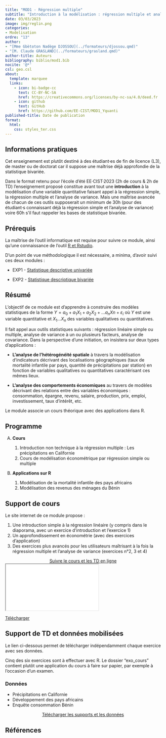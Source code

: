 ```yaml
---
title: "MOD1 - Régression multiple"
subtitle: "Introduction à la modélisation : régression multiple et analyse de variaance"
date: 03/03/2023
image: img/reglin.png
categories: 
- Modelisation
ordre: "13"
author: 
- "[Mme Gbètoton Nadège DJOSSOU](../formateurs/djossou.qmd)"
- "[M. Claude GRASLAND](../formateurs/grasland.qmd)"
author-title: Auteurs
bibliography: biblio/mod1.bib
nocite: '@*'
csl: geo.csl
about:
  template: marquee
  links:
    - icon: bi-badge-cc
      text: CC-BY-NC-SA
      href: https://creativecommons.org/licenses/by-nc-sa/4.0/deed.fr
    - icon: github
      text: GitHub
      href: https://github.com/EE-CIST/MOD1_Yquanti
published-title: Date de publication 
format:
  html: 
    css: styles_ter.css
---
```


## <i class="bi bi-info-circle"></i> Informations pratiques

Cet enseignement est plutôt destiné à des étudiant·es de fin de licence (L3), de master ou de doctorat car il suppose une maîtrise déjà approfondie de la statistique bivariée.

Dans le format retenu pour l'école d'été EE·CIST·2023 (2h de cours & 2h de TD) l'enseignement proposé constitue avant tout une **introduction** à la modélisation d'une variable quantitative faisant appel à la régression simple, la régression multiple et l'analyse de variance. Mais une maîtrise avancée de chacun de ces outils supposerait un minimum de 30h (pour des étudiant·s connaissant déjà la régression simple et l'analyse de variance) voire 60h s'il faut rappeler les bases de statistique bivariée.

## <i class="bi bi-ui-checks-grid"></i> Prérequis

La maîtrise de l'outil informatique est requise pour suivre ce module, ainsi qu'une connaissance de l'outil [R et Rstudio](out1_r.qmd).

D'un point de vue méthodologique il est nécessaire, a minima, d'avoir suivi ces deux modules :

-   EXP1 - [Statistique descriptive univariée](exp1_uni.qmd)

-   EXP2 - [Statistique descriptique bivariée](exp2_biv.qmd)

## <i class="bi bi-bookmark"></i> Résumé

L'objectif de ce module est d'apprendre à construire des modèles statistiques de la forme $Y = a_0 + a_1X_1 + a_2X_2 + … a_nXn + \varepsilon_i$ où $Y$ est une variable quantitative et $X_1 ...X_n$ des variables qualitatives ou quantitatives.

Il fait appel aux outils statistiques suivants : régression linéaire simple ou multiple, analyse de variance à un ou plusieurs facteurs, analyse de covariance. Dans la perspective d'une initiation, on insistera sur deux types d'applications :

-   **L'analyse de l'hétérogénéité spatiale** à travers la modélisation d'indicateurs décrivant des localisations géographiques (taux de mortalité infantile par pays, quantité de précipitations par station) en fonction de variables qualitatives ou quantitatives caractérisant ces mêmes lieux.

-   **L'analyse des comportements économiques** au travers de modèles décrivant des relations entre des variables économiques : consommation, épargne, revenu, salaire, production, prix, emploi, investissement, taux d'intérêt, etc.

Le module associe un cours théorique avec des applications dans R.

## <i class="bi bi-calendar-week"></i> Programme

A.  **Cours**

    1.  Introduction non technique à la régression multiple : Les précipitations en Californie
    2.  Cours de modélisation économétrique par régression simple ou multiple

B.  **Applications sur R**

    1.  Modélisation de la mortalité infantile des pays africains
    2.  Modélisation des revenus des ménages du Bénin

## <i class="bi bi-person-video3"></i> Support de cours

Le site internet de ce module propose :

1.  Une introduction simple à la régression linéaire (y compris dans le diaporama, avec un exercice d'introduction et l'exercice 1)
2.  Un approfondissement en économétrie (avec des exercices d'application)
3.  Des exercices plus avancés pour les utilisateurs maîtrisant à la fois la régression multiple et l'analyse de variance (exercices n°2, 3 et 4)

<center><a href="https://ee-cist.github.io/MOD1_Yquanti/" class="btn btn-info" role="button" aria-disabled="true" target="_blank" rel="noopener noreferrer"><i class="bi bi-eye"></i> Suivre le cours et les TD en ligne </a></center>

<object class="slide" data="../modules/support/mod1_quanti.pdf" type="application/pdf">

<iframe class="slide" src="../modules/support/mod1_quanti.pdf">

</iframe>

::: {#url}
<i class="bi bi-cloud-arrow-down-fill"></i> [Télécharger</i>]()
:::

</object>

## <i class="bi bi-person-video3"></i> Support de TD et données mobilisées

Le lien ci-dessous permet de télécharger indépendamment chaque exercice avec ses données.

Cinq des six exercices sont à effectuer avec R. Le dossier "exo_cours" contient plutôt une application du cours à faire sur papier, par exemple à l'occasion d'un examen.

### <i class="bi bi-clipboard-data"></i> Données

-   Précipitations en Californie
-   Développement des pays africains
-   Enquête consommation Bénin

<center><a href="https://bit.ly/3rTmNVe" class="btn btn-warning" role="button" aria-disabled="true" target="_blank" rel="noopener noreferrer"><i class="bi bi-cloud-arrow-down"></i> Télécharger les supports et les données </a></center>

## <i class="bi bi-file-earmark-text"></i> Références

::: {#refs}
:::
